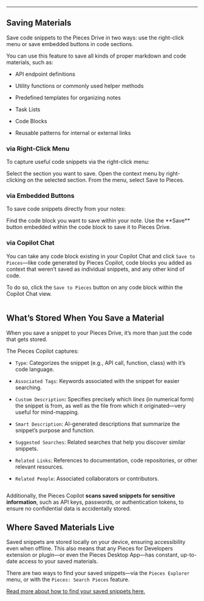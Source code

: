 ***

## Saving Materials

Save code snippets to the Pieces Drive in two ways: use the right-click menu or save embedded buttons in code sections.

You can use this feature to save all kinds of proper markdown and code materials, such as:

* API endpoint definitions

* Utility functions or commonly used helper methods

* Predefined templates for organizing notes

* Task Lists

* Code Blocks

* Reusable patterns for internal or external links

### via Right-Click Menu

To capture useful code snippets via the right-click menu:

<Steps>
  <Step title="Highlight the Section">
    Select the section you want to save.
  </Step>

  <Step title="Right-click on the Highlighted Section">
    Open the context menu by right-clicking on the selected section.
  </Step>

  <Step title="Choose Save to Pieces">
    From the menu, select Save to Pieces.
  </Step>
</Steps>

<Image src="https://storage.googleapis.com/hashnode_product_documentation_assets/obsidian_plugin_assets/using_snippets/saving_snippets/save_to_pieces_rightclick_OBS.png" alt="" align="center" fullwidth="true" />

### via Embedded Buttons

To save code snippets directly from your notes:

<Steps>
  <Step title="Locate the Code Block">
    Find the code block you want to save within your note.
  </Step>

  <Step title="Click the Save Button">
    Use the **Save** button embedded within the code block to save it to Pieces Drive.
  </Step>
</Steps>

<Image src="https://storage.googleapis.com/hashnode_product_documentation_assets/obsidian_plugin_assets/using_snippets/saving_snippets/snippet_save_to_pieces.png" alt="" align="center" fullwidth="true" />

### via Copilot Chat

You can take any code block existing in your Copilot Chat and click `Save to Pieces`—like code generated by Pieces Copilot, code blocks you added as context that weren’t saved as individual snippets, and any other kind of code.

To do so, click the `Save to Pieces` button on any code block within the Copilot Chat view.

<Image src="https://storage.googleapis.com/hashnode_product_documentation_assets/obsidian_plugin_assets/using_snippets/saving_snippets/save_to_pieces_copilot_chat_OBS.png" alt="" align="center" fullwidth="true" />

## What’s Stored When You Save a Material

When you save a snippet to your Pieces Drive, it’s more than just the code that gets stored.

The Pieces Copilot captures:

* `Type`: Categorizes the snippet (e.g., API call, function, class) with it’s code language.

* `Associated Tags`: Keywords associated with the snippet for easier searching.

* `Custom Description`**:** Specifies precisely which *lines* (in numerical form) the snippet is from, as well as the file from which it originated—very useful for mind-mapping.

* `Smart Description`: AI-generated descriptions that summarize the snippet’s purpose and function.

* `Suggested Searches`: Related searches that help you discover similar snippets.

* `Related Links`: References to documentation, code repositories, or other relevant resources.

* `Related People`: Associated collaborators or contributors.

<Image src="https://storage.googleapis.com/hashnode_product_documentation_assets/obsidian_plugin_assets/using_snippets/saving_snippets/saved_snippet_whats_stored_OBS.png" alt="" align="center" fullwidth="true" />

Additionally, the Pieces Copilot **scans saved snippets for sensitive information**, such as API keys, passwords, or authentication tokens, to ensure no confidential data is accidentally stored.

## Where Saved Materials Live

Saved snippets are stored locally on your device, ensuring accessibility even when offline. This also means that any Pieces for Developers extension or plugin—or even the Pieces Desktop App—has constant, up-to-date access to your saved materials.

There are two ways to find your saved snippets—via the `Pieces Explorer` menu, or with the `Pieces: Search Pieces` feature.

[Read more about how to find your saved snippets here.](https://docs.pieces.app/products/obsidian/drive/search-reuse#finding-saved-snippets)

